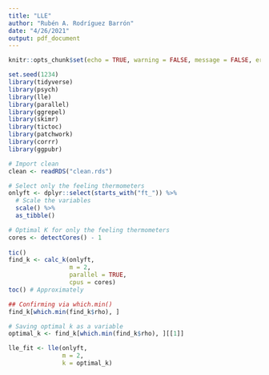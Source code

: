 ```yaml
---
title: "LLE"
author: "Rubén A. Rodríguez Barrón"
date: "4/26/2021"
output: pdf_document
---
```

```r
knitr::opts_chunk$set(echo = TRUE, warning = FALSE, message = FALSE, error = FALSE)
```

```r
set.seed(1234)
library(tidyverse)
library(psych)
library(lle)
library(parallel)
library(ggrepel)
library(skimr)
library(tictoc)
library(patchwork)
library(corrr)
library(ggpubr)
```

```r
# Import clean
clean <- readRDS("clean.rds")
```

```r
# Select only the feeling thermometers
onlyft <- dplyr::select(starts_with("ft_")) %>%
  # Scale the variables
  scale() %>% 
  as_tibble()
```

```r
# Optimal K for only the feeling thermometers
cores <- detectCores() - 1
  
tic() 
find_k <- calc_k(onlyft,
                 m = 2, 
                 parallel = TRUE,
                 cpus = cores) 
toc() # Approximately 
```

```r
## Confirming via which.min()
find_k[which.min(find_k$rho), ] 
```

```r
# Saving optimal k as a variable
optimal_k <- find_k[which.min(find_k$rho), ][[1]]
```

```r
lle_fit <- lle(onlyft,
               m = 2,
               k = optimal_k)
```